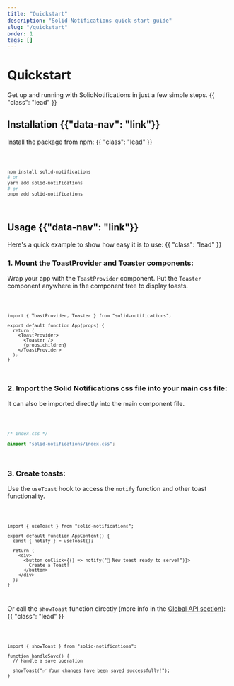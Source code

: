 ```yaml
---
title: "Quickstart"
description: "Solid Notifications quick start guide"
slug: "/quickstart"
order: 1
tags: []
---
```



<Title>Quickstart</Title>

# Quickstart

Get up and running with SolidNotifications in just a few simple steps. {{ "class": "lead" }}

## Installation {{"data-nav": "link"}}

Install the package from npm: {{ "class": "lead" }}

<Code lang="bash">

```bash
npm install solid-notifications
# or
yarn add solid-notifications
# or
pnpm add solid-notifications
```

</Code>

## Usage {{"data-nav": "link"}}

Here's a quick example to show how easy it is to use: {{ "class": "lead" }}

### 1. Mount the ToastProvider and Toaster components:

Wrap your app with the `ToastProvider` component. Put the `Toaster` component anywhere in the component tree to display toasts.

<Code lang="tsx">

```tsx
import { ToastProvider, Toaster } from "solid-notifications";

export default function App(props) {
  return (
    <ToastProvider>
      <Toaster />
      {props.children}
    </ToastProvider>
  );
}
```

</Code>

### 2. Import the Solid Notifications css file into your main css file:

It can also be imported directly into the main component file.

<Code lang="css">

```css
/* index.css */

@import "solid-notifications/index.css";
```

</Code>

### 3. Create toasts:

Use the `useToast` hook to access the `notify` function and other toast functionality.

<Code lang="tsx">

```tsx
import { useToast } from "solid-notifications";

export default function AppContent() {
  const { notify } = useToast();

  return (
    <div>
      <button onClick={() => notify("🚀 New toast ready to serve!")}>
        Create a Toast!
      </button>
    </div>
  );
}
```

</Code>

Or call the `showToast` function directly (more info in the [Global API section](/global-api)):{{ "class": "lead" }}

<Code lang="tsx">

```tsx
import { showToast } from "solid-notifications";

function handleSave() {
  // Handle a save operation

  showToast("✅ Your changes have been saved successfully!");
}
```

</Code>
